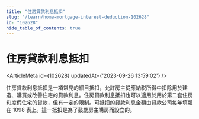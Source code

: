 ```yaml
---
title: "住房貸款利息抵扣"
slug: "/learn/home-mortgage-interest-deduction-102628"
id: "102628"
hide_table_of_contents: true
---
```



# 住房貸款利息抵扣

<ArticleMeta id={102628} updatedAt={'2023-09-26 13:59:02'} />
<div className='border-solid border-b border-t-0 my-4 border-[var(--ifm-color-gray-300)]' />

住房貸款利息抵扣是一項常見的細目抵扣，允許房主從應納税所得中扣除用於建造、購買或改善住宅的貸款利息。住房貸款利息抵扣也可以適用於用於第二套住房和度假住宅的貸款，但有一定的限制。可抵扣的貸款利息金額由貸款公司每年填報在 1098 表上。這一抵扣是為了鼓勵房主購房而設立的。

